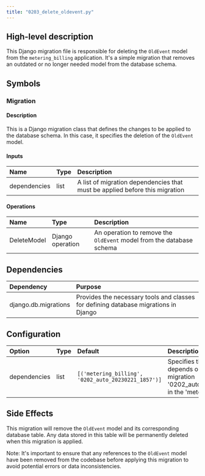 ```yaml
---
title: "0203_delete_oldevent.py"
---
```


## High-level description
This Django migration file is responsible for deleting the `OldEvent` model from the `metering_billing` application. It's a simple migration that removes an outdated or no longer needed model from the database schema.

## Symbols

### Migration
#### Description
This is a Django migration class that defines the changes to be applied to the database schema. In this case, it specifies the deletion of the `OldEvent` model.

#### Inputs
| Name | Type | Description |
|:-----|:-----|:------------|
| dependencies | list | A list of migration dependencies that must be applied before this migration |

#### Operations
| Name | Type | Description |
|:-----|:-----|:------------|
| DeleteModel | Django operation | An operation to remove the `OldEvent` model from the database schema |

## Dependencies
| Dependency | Purpose |
|:-----------|:--------|
| django.db.migrations | Provides the necessary tools and classes for defining database migrations in Django |

## Configuration
| Option | Type | Default | Description |
|:-------|:-----|:--------|:------------|
| dependencies | list | `[('metering_billing', '0202_auto_20230221_1857')]` | Specifies that this migration depends on the previous migration '0202_auto_20230221_1857' in the 'metering_billing' app |

## Side Effects
This migration will remove the `OldEvent` model and its corresponding database table. Any data stored in this table will be permanently deleted when this migration is applied.

Note: It's important to ensure that any references to the `OldEvent` model have been removed from the codebase before applying this migration to avoid potential errors or data inconsistencies.